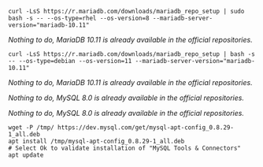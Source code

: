 
<Tabs groupId="database-sync">

<TabItem value="MariaDB" label="MariaDB">

<Tabs groupId="sync">

<TabItem value="Alma / RHEL / Oracle Linux 8" label="Alma / RHEL / Oracle Linux 8">

```shell
curl -LsS https://r.mariadb.com/downloads/mariadb_repo_setup | sudo bash -s -- --os-type=rhel --os-version=8 --mariadb-server-version="mariadb-10.11"
```

</TabItem>
<TabItem value="Alma / RHEL / Oracle Linux 9" label="Alma / RHEL / Oracle Linux 9">

*Nothing to do, MariaDB 10.11 is already available in the official repositories.*

</TabItem>
<TabItem value="Debian 11" label="Debian 11">

```shell
curl -LsS https://r.mariadb.com/downloads/mariadb_repo_setup | bash -s -- --os-type=debian --os-version=11 --mariadb-server-version="mariadb-10.11"
```

</TabItem>
<TabItem value="Debian 12" label="Debian 12">

*Nothing to do, MariaDB 10.11 is already available in the official repositories.*

</TabItem>
</Tabs>

</TabItem>
<TabItem value="MySQL" label="MySQL">

<Tabs groupId="sync">

<TabItem value="Alma / RHEL / Oracle Linux 8" label="Alma / RHEL / Oracle Linux 8">

*Nothing to do, MySQL 8.0 is already available in the official repositories.*

</TabItem>
<TabItem value="Alma / RHEL / Oracle Linux 9" label="Alma / RHEL / Oracle Linux 9">

*Nothing to do, MySQL 8.0 is already available in the official repositories.*

</TabItem>
<TabItem value="Debian 11 & 12" label="Debian 11 & 12">

```shell
wget -P /tmp/ https://dev.mysql.com/get/mysql-apt-config_0.8.29-1_all.deb
apt install /tmp/mysql-apt-config_0.8.29-1_all.deb
# Select Ok to validate installation of "MySQL Tools & Connectors"
apt update
```

</TabItem>
</Tabs>

</TabItem>
</Tabs>